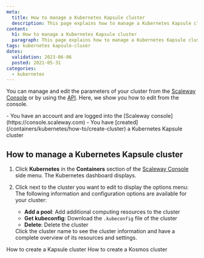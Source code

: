 ```yaml
---
meta:
  title: How to manage a Kubernetes Kapsule cluster
  description: This page explains how to manage a Kubernetes Kapsule cluster
content:
  h1: How to manage a Kubernetes Kapsule cluster
  paragraph: This page explains how to manage a Kubernetes Kapsule cluster
tags: kubernetes kapsule-cluser
dates:
  validation: 2023-06-06
  posted: 2021-05-31
categories:
  - kubernetes
---
```


You can manage and edit the parameters of your cluster from the [Scaleway Console](https://console.scaleway.com) or by using the [API](https://www.scaleway.com/en/developers/). Here, we show you how to edit from the console.

<Macro id="iam-requirements" />

<Message type="requirement">
  - You have an account and are logged into the [Scaleway console](https://console.scaleway.com)
  - You have [created](/containers/kubernetes/how-to/create-cluster) a Kubernetes Kapsule cluster
</Message>

## How to manage a Kubernetes Kapsule cluster

1. Click **Kubernetes** in the **Containers** section of the [Scaleway Console](https://console.scaleway.com) side menu. The Kubernetes dashboard displays.
2. Click <Icon name="more" /> next to the cluster you want to edit to display the options menu:
    The following information and configuration options are available for your cluster:
    * **Add a pool**: Add additional computing resources to the cluster
    * **Get kubeconfig**: Download the `.kubeconfig` file of the cluster
    * **Delete**: Delete the cluster

    <Message type="tip">
        Click the cluster name to see the cluster information and have a complete overview of its resources and settings.
    </Message>

<Navigation title="See Also">
  <PreviousButton to="/containers/kubernetes/how-to/create-cluster/">How to create a Kapsule cluster</PreviousButton>
  <NextButton to="/containers/kubernetes/how-to/create-kosmos-cluster/">How to create a Kosmos cluster</NextButton>
</Navigation>
